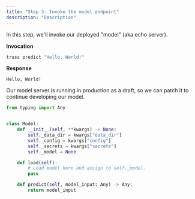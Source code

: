 ```yaml
---
title: "Step 3: Invoke the model endpoint"
description: "Description"
---
```


In this step, we'll invoke our deployed "model" (aka echo server).

**Invocation**

```sh
truss predict "Hello, World!"
```

**Response**

```
Hello, World!
```

Our model server is running in production as a draft, so we can patch it to continue developing our model.

<RequestExample>

```python model/model.py
from typing import Any


class Model:
    def __init__(self, **kwargs) -> None:
        self._data_dir = kwargs["data_dir"]
        self._config = kwargs["config"]
        self._secrets = kwargs["secrets"]
        self._model = None

    def load(self):
        # Load model here and assign to self._model.
        pass

    def predict(self, model_input: Any) -> Any:
        return model_input
```

<Snippet file="base-config.mdx" />

</RequestExample>
